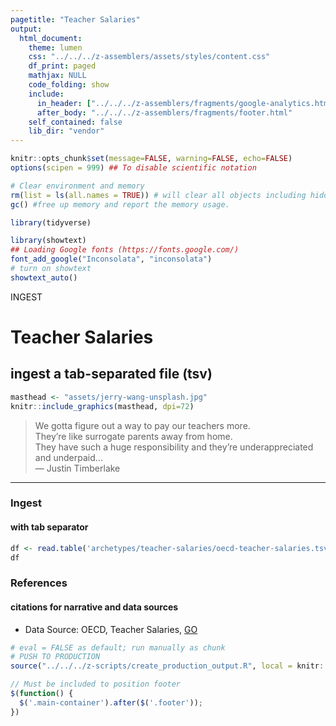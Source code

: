 ```yaml
---
pagetitle: "Teacher Salaries"
output: 
  html_document:
    theme: lumen
    css: "../../../z-assemblers/assets/styles/content.css"
    df_print: paged
    mathjax: NULL
    code_folding: show
    include:
      in_header: ["../../../z-assemblers/fragments/google-analytics.html", "../../../z-assemblers/fragments/header.html"]
      after_body: "../../../z-assemblers/fragments/footer.html"
    self_contained: false
    lib_dir: "vendor"
---
```


```r

knitr::opts_chunk$set(message=FALSE, warning=FALSE, echo=FALSE)
options(scipen = 999) ## To disable scientific notation

# Clear environment and memory
rm(list = ls(all.names = TRUE)) # will clear all objects including hidden objects.
gc() #free up memory and report the memory usage.

library(tidyverse)

library(showtext)
## Loading Google fonts (https://fonts.google.com/)
font_add_google("Inconsolata", "inconsolata")
# turn on showtext
showtext_auto()

```

<div class="activity">
INGEST  
</div>

# Teacher Salaries
## ingest a tab-separated file (tsv)

```r

masthead <- "assets/jerry-wang-unsplash.jpg"
knitr::include_graphics(masthead, dpi=72)

```

> We gotta figure out a way to pay our teachers more.\
  They're like surrogate parents away from home.\
  They have such a huge responsibility and they're underappreciated and underpaid...\
--- Justin Timberlake\

***

### Ingest
#### with tab separator

```r

df <- read.table('archetypes/teacher-salaries/oecd-teacher-salaries.tsv', sep="\t", header=TRUE, stringsAsFactors = FALSE)
df

```



### References
#### citations for narrative and data sources

* Data Source: OECD, Teacher Salaries, [GO](https://data.oecd.org/teachers/teachers-salaries.htm){target="_blank"}


```r

# eval = FALSE as default; run manually as chunk
# PUSH TO PRODUCTION
source("../../../z-scripts/create_production_output.R", local = knitr::knit_global())

```


```js

// Must be included to position footer
$(function() {
  $('.main-container').after($('.footer'));
})

```

